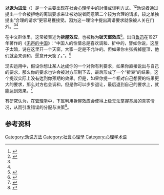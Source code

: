 '''以退为进法'''（{{lang-en|door-in-the-face technique}}）是一个主要出现在[[社会心理学|社会心理学]]中的討價或谈判方式。<ref name="Cialdini et al. (1975)">{{cite journal|last=Cialdini|first=R.B.|coauthors=Vincent, J.E., Lewis, S.K., Catalan, J., Wheeler, D., & Darby, B. L.|title=Reciprocal concessions procedure for inducing compliance: the door-in-the-face technique.|url=https://archive.org/details/sim_journal-of-personality-and-social-psychology_1975-02_31_2/page/206|journal=Journal of Personality and Social Psychology|year=1975|volume=31|pages=206–215}}</ref><ref name=Perloff>{{cite book|last=Perloff|first=R. M.|title=The dynamics of persuasion: Communication and attitudes in the 21st century|year=2010|publisher=Routledge|location=New York|isbn=9780415805681|edition=4th ed.}}</ref>劝说者通过提出一个会被拒绝的离谱要求来让被劝说者同意第二个较为合理的请求，较之单独提出“合理的请求”更容易獲接受。因为这一理论中提出离谱要求就像被人关在门外。<ref name="Cialdini et al. (1975)" /><ref name=Perloff />

在中文群体里，这常被表述为'''拆屋效应'''，也被称为'''破天窗效应'''<ref>{{cite journal |author=徐娟 |date=2013 |title=巧用破天窗效应 |journal=中国社会工作 |issue=6 |page=49 |issn=1674-3857}}</ref>。出自[[鲁迅|鲁迅]]在1927年著作的《[[无声的中国|无声的中国]]》：“中国人的性情总是喜欢调和、折中的，譬如你说，这屋子太暗，说在这里开一个天窗，大家一定是不允许的。但如果你主张拆掉屋顶，他们就会来调和，愿意开天窗了。”。<ref>{{Cite journal |author=侯但丁 |date=2008 |title=不拆屋子开天窗 |url=http://www.ixueshu.com/document/6a3d6345b348f61e318947a18e7f9386.html |url-status=dead |journal=大科技(百科探索) |issue=1 |issn=1004-7344 |archive-url=https://web.archive.org/web/20180630214155/http://www.ixueshu.com/document/6a3d6345b348f61e318947a18e7f9386.html |archive-date=2018-06-30 |accessdate=2018-09-09 |work=}}</ref>

现实运用中，假设你想让某人达成你的一个对你有利要求，如果你直接说出与自己的要求，那么你的要求也许会被对方压制下去，最后形成了一个“折衷”的结果。这个提议实际上没有达到你预期的效果。但是，如果你提一个相对自己想要的结果更大的要求，那么对方也会调和，但是你可以步步退让，最后退到自己的要求上，就能达到效果。<ref>{{Cite web|url=http://www.sohu.com/a/74342695_414782|title=拆屋效应 ▏你中招了么？|accessdate=2018-09-09|date=2016-05-09|work=www.sohu.com|archive-date=2018-09-09|archive-url=https://web.archive.org/web/20180909073703/http://www.sohu.com/a/74342695_414782}}</ref>

有研究认为，在[[管理学|管理学]]中，下属利用拆屋效应会使得上级无法掌握基层的真实情况，从而引发错误的分配与决策<ref>{{Cite journal |last1=王惠聪 |last2=楼小波 |date=2012 |title=“拆屋效应”的辨识与应用 |url= |journal=中国电力企业管理 |issue=1 |pages=86 |doi=10.3969/j.issn.1007-3361.2012.01.038 |issn=1007-3361 |id={{CNKI|ZGDQ201201046|CJFD}} |accessdate=}}</ref>。

==参考资料==
{{Reflist}}

{{SocialPsychology}}
[[Category:劝说方法|Category:劝说方法]]
[[Category:社會心理學|Category:社會心理學]]
[[Category:心理学术语|Category:心理学术语]]
